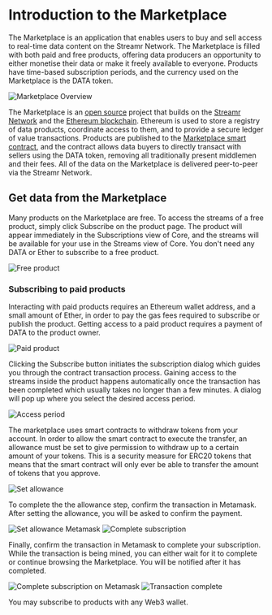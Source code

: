 


# Introduction to the Marketplace

The <Link to={routes.projects.index()}>Marketplace</Link> is an application that enables users to buy and sell access to real-time data content on the Streamr Network. The Marketplace is filled with both paid and free products, offering data producers an opportunity to either monetise their data or make it freely available to everyone. Products have time-based subscription periods, and the currency used on the Marketplace is the <Link to={docsLinks.dataToken}>DATA token</Link>.

<Image src={MarketplaceOverview} highResSrc={MarketplaceOverview2x} alt="Marketplace Overview" />

The Marketplace is an <a href="https://github.com/streamr-dev/streamr-platform" target="_blank" rel="noopener noreferrer">open source</a> project that builds on the <a href="https://streamr.network/learn/network" target="_blank" rel="noopener noreferrer">Streamr Network</a> and the <a href="https://www.ethereum.org" target="_blank" rel="noopener noreferrer">Ethereum blockchain</a>. Ethereum is used to store a registry of data products, coordinate access to them, and to provide a secure ledger of value transactions. Products are published to the <a href="https://etherscan.io/address/0xa10151d088f6f2705a05d6c83719e99e079a61c1" target="_blank" rel="noopener noreferrer">Marketplace smart contract</a>, and the contract allows data buyers to directly transact with sellers using the DATA token, removing all traditionally present middlemen and their fees. All of the data on the Marketplace is delivered peer-to-peer via the Streamr Network.

## Get data from the Marketplace

Many products on the Marketplace are free. To access the streams of a free product, simply click <span className={docsStyles.streamrHighlight}>Subscribe</span> on the product page. The product will appear immediately in the Subscriptions view of Core, and the streams will be available for your use in the Streams view of Core. You don't need any DATA or Ether to subscribe to a free product.

<Image src={FreeProduct} highResSrc={FreeProduct2x} alt="Free product" />

### Subscribing to paid products

Interacting with paid products requires an Ethereum wallet address, and a small amount of Ether, in order to pay the gas fees required to subscribe or publish the product. Getting access to a paid product requires a payment of DATA to the product owner.

<Image src={PaidProduct} highResSrc={PaidProduct2x} alt="Paid product" />

Clicking the <span className={docsStyles.streamrHighlight}>Subscribe</span> button initiates the subscription dialog which guides you through the contract transaction process. Gaining access to the streams inside the product happens automatically once the transaction has been completed which usually takes no longer than a few minutes. A dialog will pop up where you select the desired access period.

<Image src={AccessPeriod} highResSrc={AccessPeriod2x} alt="Access period" />

The marketplace uses smart contracts to withdraw tokens from your account. In order to allow the smart contract to execute the transfer, an allowance must be set to give permission to withdraw up to a certain amount of your tokens. This is a security measure for ERC20 tokens that means that the smart contract will only ever be able to transfer the amount of tokens that you approve.

<Image src={SetAllowance} highResSrc={SetAllowance2x} alt="Set allowance" />

To complete the the allowance step, confirm the transaction in Metamask. After setting the allowance, you will be asked to confirm the payment.

<Image src={SetAllowanceMetamask} highResSrc={SetAllowanceMetamask2x} alt="Set allowance Metamask" />

<Image src={CompletePurchase} highResSrc={CompletePurchase2x} alt="Complete subscription" />

Finally, confirm the transaction in Metamask to complete your subscription. While the transaction is being mined, you can either wait for it to complete or continue browsing the Marketplace. You will be notified after it has completed.

<Image src={CompletePurchaseMetamask} highResSrc={CompletePurchaseMetamask2x} alt="Complete subscription on Metamask" />

<Image src={TransactionComplete} highResSrc={TransactionComplete2x} alt="Transaction complete" />

You may subscribe to products with any Web3 wallet.
